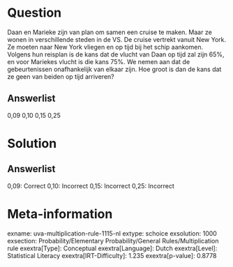 Question
========

Daan en Marieke zijn van plan om samen een cruise te maken. Maar ze
wonen in verschillende steden in de VS. De cruise vertrekt vanuit New
York. Ze moeten naar New York vliegen en op tijd bij het schip aankomen.
Volgens hun reisplan is de kans dat de vlucht van Daan op tijd zal zijn
65%, en voor Mariekes vlucht is die kans 75%. We nemen aan dat de
gebeurtenissen onafhankelijk van elkaar zijn. Hoe groot is dan de kans
dat ze geen van beiden op tijd arriveren?

Answerlist
----------

0,09
0,10
0,15
0,25

Solution
========

Answerlist
----------

0,09: Correct
0,10: Incorrect
0,15: Incorrect
0,25: Incorrect

Meta-information
================
exname: uva-multiplication-rule-1115-nl
extype: schoice
exsolution: 1000
exsection: Probability/Elementary Probability/General Rules/Multiplication rule
exextra[Type]: Conceptual
exextra[Language]: Dutch
exextra[Level]: Statistical Literacy
exextra[IRT-Difficulty]: 1.235
exextra[p-value]: 0.8778
